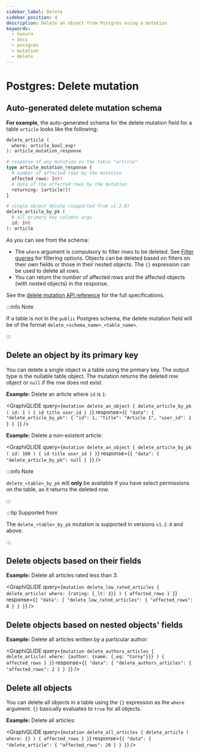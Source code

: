 ```yaml
---
sidebar_label: Delete
sidebar_position: 4
description: Delete an object from Postgres using a mutation
keywords:
  - hasura
  - docs
  - postgres
  - mutation
  - delete
---
```



# Postgres: Delete mutation

## Auto-generated delete mutation schema

**For example**, the auto-generated schema for the delete mutation field
for a table `article` looks like the following:

```graphql
delete_article (
  where: article_bool_exp!
): article_mutation_response

# response of any mutation on the table "article"
type article_mutation_response {
  # number of affected rows by the mutation
  affected_rows: Int!
  # data of the affected rows by the mutation
  returning: [article!]!
}

# single object delete (supported from v1.2.0)
delete_article_by_pk (
  # all primary key columns args
  id: Int
): article
```

As you can see from the schema:

-   The `where` argument is compulsory to filter rows to be deleted. See
    [Filter queries](/graphql/core/databases/postgres/queries/query-filters.mdx) for filtering options. Objects
    can be deleted based on filters on their own fields or those in
    their nested objects. The `{}` expression can be used to delete all
    rows.
-   You can return the number of affected rows and the affected objects
    (with nested objects) in the response.

See the [delete mutation API reference](/graphql/core/api-reference/graphql-api/mutation.mdx#delete-syntax) for the full
specifications.

:::info Note

If a table is not in the `public` Postgres schema, the delete mutation
field will be of the format `delete_<schema_name>_<table_name>`.

:::

## Delete an object by its primary key

You can delete a single object in a table using the primary key. The
output type is the nullable table object. The mutation returns the
deleted row object or `null` if the row does not exist.

**Example:** Delete an article where `id` is `1`:

<GraphiQLIDE
  query={`mutation delete_an_object {
    delete_article_by_pk (
      id: 1
    ) {
      id
      title
      user_id
    }
  }`}
  response={`{
  "data": {
    "delete_article_by_pk": {
      "id": 1,
      "title": "Article 1",
      "user_id": 1
    }
  }
}`}
/>

**Example:** Delete a non-existent article:

<GraphiQLIDE
query={`mutation delete_an_object {
  delete_article_by_pk (
    id: 100
  ) {
    id
    title
    user_id
  }
}`}
response={`{
  "data": {
    "delete_article_by_pk": null
  }
}`}
/>

:::info Note

`delete_<table>_by_pk` will **only** be available if you have select
permissions on the table, as it returns the deleted row.

:::

:::tip Supported from

The `delete_<table>_by_pk` mutation is supported in versions `v1.2.0`
and above.

:::

## Delete objects based on their fields

**Example:** Delete all articles rated less than 3:

<GraphiQLIDE
query={`mutation delete_low_rated_articles {
  delete_article(
    where: {rating: {_lt: 3}}
  ) {
    affected_rows
  }
}`}
response={`{
    "data": {
      "delete_low_rated_articles": {
      "affected_rows": 8
    }
  }
}`}
/>

## Delete objects based on nested objects' fields

**Example:** Delete all articles written by a particular author:

<GraphiQLIDE
query={`mutation delete_authors_articles {
  delete_article(
    where: {author: {name: {_eq: "Corny"}}}
  ) {
    affected_rows
  }
}`}
response={`{
  "data": {
    "delete_authors_articles": {
      "affected_rows": 2
    }
  }
}`}
/>

## Delete all objects

You can delete all objects in a table using the `{}` expression as the
`where` argument. `{}` basically evaluates to `true` for all objects.

**Example:** Delete all articles:

<GraphiQLIDE
query={`mutation delete_all_articles {
  delete_article (
    where: {}
  ) {
    affected_rows
  }
}`}
response={`{
  "data": {
    "delete_article": {
      "affected_rows": 20
    }
  }
}`}
/>
